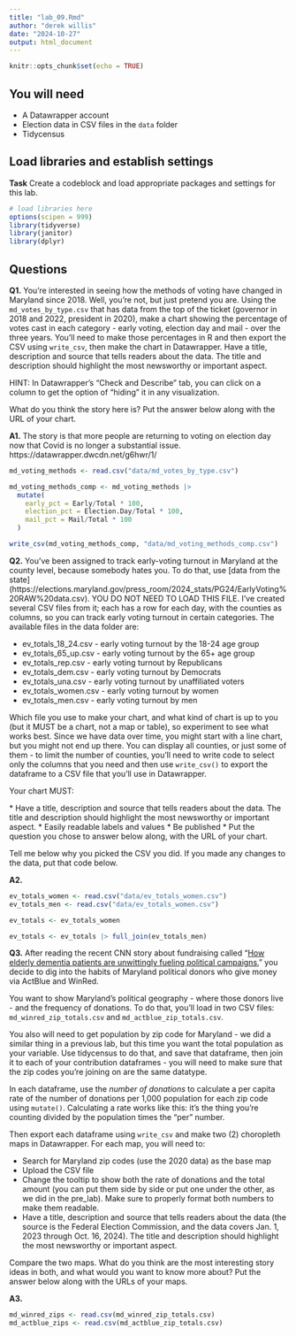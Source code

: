 ```yaml
---
title: "lab_09.Rmd"
author: "derek willis"
date: "2024-10-27"
output: html_document
---
```


```r
knitr::opts_chunk$set(echo = TRUE)
```

## You will need

-   A Datawrapper account
-   Election data in CSV files in the `data` folder
-   Tidycensus

## Load libraries and establish settings

**Task** Create a codeblock and load appropriate packages and settings for this lab.

```r
# load libraries here
options(scipen = 999)
library(tidyverse)
library(janitor)
library(dplyr)
```

## Questions

**Q1.** You're interested in seeing how the methods of voting have changed in Maryland since 2018. Well, you're not, but just pretend you are. Using the `md_votes_by_type.csv` that has data from the top of the ticket (governor in 2018 and 2022, president in 2020), make a chart showing the percentage of votes cast in each category - early voting, election day and mail - over the three years. You'll need to make those percentages in R and then export the CSV using `write_csv`, then make the chart in Datawrapper. Have a title, description and source that tells readers about the data. The title and description should highlight the most newsworthy or important aspect.

HINT: In Datawrapper's "Check and Describe" tab, you can click on a column to get the option of "hiding" it in any visualization.

What do you think the story here is? Put the answer below along with the URL of your chart.

**A1.** The story is that more people are returning to voting on election day now that Covid is no longer a substantial issue. https://datawrapper.dwcdn.net/g6hwr/1/

```r
md_voting_methods <- read.csv("data/md_votes_by_type.csv")

md_voting_methods_comp <- md_voting_methods |>
  mutate(
    early_pct = Early/Total * 100,
    election_pct = Election.Day/Total * 100,
    mail_pct = Mail/Total * 100
  )

write_csv(md_voting_methods_comp, "data/md_voting_methods_comp.csv")
```

**Q2.** You've been assigned to track early-voting turnout in Maryland at the county level, because somebody hates you. To do that, use [data from the state] (https://elections.maryland.gov/press_room/2024_stats/PG24/EarlyVoting%20RAW%20data.csv). YOU DO NOT NEED TO LOAD THIS FILE. I've created several CSV files from it; each has a row for each day, with the counties as columns, so you can track early voting turnout in certain categories. The available files in the data folder are:

* ev_totals_18_24.csv - early voting turnout by the 18-24 age group
* ev_totals_65_up.csv - early voting turnout by the 65+ age group
* ev_totals_rep.csv - early voting turnout by Republicans
* ev_totals_dem.csv - early voting turnout by Democrats
* ev_totals_una.csv - early voting turnout by unaffiliated voters
* ev_totals_women.csv - early voting turnout by women
* ev_totals_men.csv - early voting turnout by men

Which file you use to make your chart, and what kind of chart is up to you (but it MUST be a chart, not a map or table), so experiment to see what works best. Since we have data over time, you might start with a line chart, but you might not end up there. You can display all counties, or just some of them - to limit the number of counties, you'll need to write code to select only the columns that you need and then use `write_csv()` to export the dataframe to a CSV file that you'll use in Datawrapper.

Your chart MUST: 

\* Have a title, description and source that tells readers about the data. The title and description should highlight the most newsworthy or important aspect. 
\* Easily readable labels and values 
\* Be published
\* Put the question you chose to answer below along, with the URL of your chart.

Tell me below why you picked the CSV you did. If you made any changes to the data, put that code below.

**A2.** 

```r
ev_totals_women <- read.csv("data/ev_totals_women.csv")
ev_totals_men <- read.csv("data/ev_totals_women.csv")

ev_totals <- ev_totals_women

ev_totals <- ev_totals |> full_join(ev_totals_men)
```

**Q3.** After reading the recent CNN story about fundraising called "[How elderly dementia patients are unwittingly fueling political campaigns](https://www.cnn.com/interactive/2024/10/politics/political-fundraising-elderly-election-invs-dg/)," you decide to dig into the habits of Maryland political donors who give money via ActBlue and WinRed.

You want to show Maryland's political geography - where those donors live - and the frequency of donations. To do that, you'll load in two CSV files: `md_winred_zip_totals.csv` and `md_actblue_zip_totals.csv`.

You also will need to get population by zip code for Maryland - we did a similar thing in a previous lab, but this time you want the total population as your variable. Use tidycensus to do that, and save that dataframe, then join it to each of your contribution dataframes - you will need to make sure that the zip codes you're joining on are the same datatype.

In each dataframe, use the _number of donations_ to calculate a per capita rate of the number of donations per 1,000 population for each zip code using `mutate()`. Calculating a rate works like this: it's the thing you're counting divided by the population times the "per" number.

Then export each dataframe using `write_csv` and make two (2) choropleth maps in Datawrapper. For each map, you will need to:

-   Search for Maryland zip codes (use the 2020 data) as the base map
-   Upload the CSV file
-   Change the tooltip to show both the rate of donations and the total amount (you can put them side by side or put one under the other, as we did in the pre_lab). Make sure to properly format both numbers to make them readable.
-   Have a title, description and source that tells readers about the data (the source is the Federal Election Commission, and the data covers Jan. 1, 2023 through Oct. 16, 2024). The title and description should highlight the most newsworthy or important aspect.

Compare the two maps. What do you think are the most interesting story ideas in both, and what would you want to know more about? Put the answer below along with the URLs of your maps.

**A3.** 

```r
md_winred_zips <- read.csv(md_winred_zip_totals.csv)
md_actblue_zips <- read.csv(md_actblue_zip_totals.csv)
```
